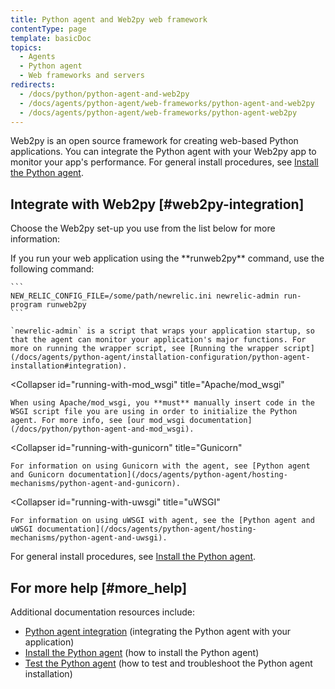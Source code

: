 ```yaml
---
title: Python agent and Web2py web framework
contentType: page
template: basicDoc
topics:
  - Agents
  - Python agent
  - Web frameworks and servers
redirects:
  - /docs/python/python-agent-and-web2py
  - /docs/agents/python-agent/web-frameworks/python-agent-and-web2py
  - /docs/agents/python-agent/web-frameworks/python-agent-web2py
---
```


Web2py is an open source framework for creating web-based Python applications. You can integrate the Python agent with your Web2py app to monitor your app's performance. For general install procedures, see [Install the Python agent](/docs/agents/python-agent/installation-configuration/python-agent-installation).

## Integrate with Web2py [#web2py-integration]

Choose the Web2py set-up you use from the list below for more information:

<CollapserGroup>
  <Collapser
    id="running-with-runweb2py"
    title="Runweb2py command"
  >
    If you run your web application using the **runweb2py** command, use the following command:

    ```
    NEW_RELIC_CONFIG_FILE=/some/path/newrelic.ini newrelic-admin run-program runweb2py
    ```

    `newrelic-admin` is a script that wraps your application startup, so that the agent can monitor your application's major functions. For more on running the wrapper script, see [Running the wrapper script](/docs/agents/python-agent/installation-configuration/python-agent-installation#integration).
  </Collapser>

  <Collapser
    id="running-with-mod_wsgi"
    title="Apache/mod_wsgi"
  >
    When using Apache/mod_wsgi, you **must** manually insert code in the WSGI script file you are using in order to initialize the Python agent. For more info, see [our mod_wsgi documentation](/docs/python/python-agent-and-mod_wsgi).
  </Collapser>

  <Collapser
    id="running-with-gunicorn"
    title="Gunicorn"
  >
    For information on using Gunicorn with the agent, see [Python agent and Gunicorn documentation](/docs/agents/python-agent/hosting-mechanisms/python-agent-and-gunicorn).
  </Collapser>

  <Collapser
    id="running-with-uwsgi"
    title="uWSGI"
  >
    For information on using uWSGI with agent, see the [Python agent and uWSGI documentation](/docs/agents/python-agent/hosting-mechanisms/python-agent-and-uwsgi).
  </Collapser>
</CollapserGroup>

For general install procedures, see [Install the Python agent](/docs/agents/python-agent/installation-configuration/python-agent-installation).

## For more help [#more_help]

Additional documentation resources include:

* [Python agent integration](/docs/agents/python-agent/installation-and-configuration/python-agent-integration) (integrating the Python agent with your application)
* [Install the Python agent](/docs/agents/python-agent/installation-and-configuration/python-agent-installation) (how to install the Python agent)
* [Test the Python agent](/docs/agents/python-agent/installation-and-configuration/testing-python-agent) (how to test and troubleshoot the Python agent installation)

